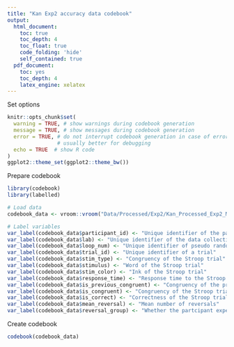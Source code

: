 ```yaml
---
title: "Kan Exp2 accuracy data codebook"
output:
  html_document:
    toc: true
    toc_depth: 4
    toc_float: true
    code_folding: 'hide'
    self_contained: true
  pdf_document:
    toc: yes
    toc_depth: 4
    latex_engine: xelatex
---
```


Set options

```r
knitr::opts_chunk$set(
  warning = TRUE, # show warnings during codebook generation
  message = TRUE, # show messages during codebook generation
  error = TRUE, # do not interrupt codebook generation in case of errors,
                # usually better for debugging
  echo = TRUE  # show R code
)
ggplot2::theme_set(ggplot2::theme_bw())

```

Prepare codebook

```r
library(codebook)
library(labelled)

# Load data
codebook_data <- vroom::vroom("Data/Processed/Exp2/Kan_Processed_Exp2_Main_Acc_data.tsv")

# Label variables
var_label(codebook_data$participant_id) <- "Unique identifier of the participant"
var_label(codebook_data$lab) <- "Unique identifier of the data collection site"
var_label(codebook_data$loop_num) <- "Unique identifier of pseudo randomized stimulus set that was shown to the participant"
var_label(codebook_data$trial_id) <- "Unique identifier of a trial"
var_label(codebook_data$stim_type) <- "Congruency of the Stroop trial"
var_label(codebook_data$stimulus) <- "Word of the Stroop trial"
var_label(codebook_data$stim_color) <- "Ink of the Stroop trial"
var_label(codebook_data$response_time) <- "Response time to the Stroop trial in milliseconds"
var_label(codebook_data$is_previous_congruent) <- "Congruency of the previous trial"
var_label(codebook_data$is_congruent) <- "Congruency of the Stroop trial"
var_label(codebook_data$is_correct) <- "Correctness of the Stroop trial"
var_label(codebook_data$mean_reversal) <- "Mean number of reversals"
var_label(codebook_data$reversal_group) <- "Whether the partcipant experienced a high or a low number of reversals based on the median split of all mean reversal scores"
```

Create codebook

```r
codebook(codebook_data)
```

